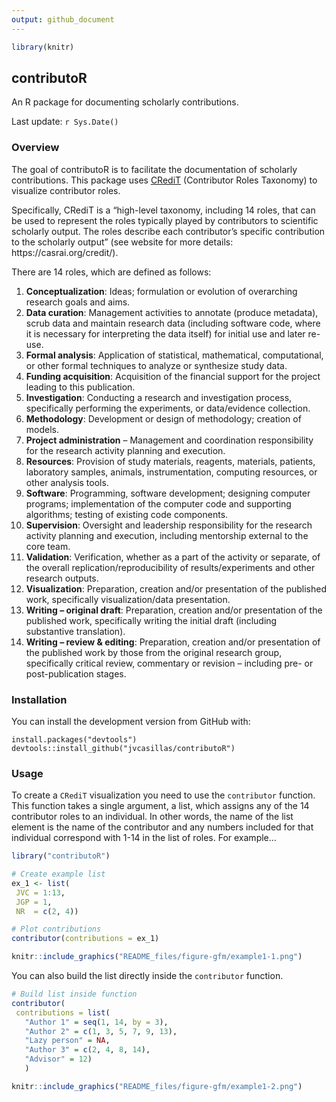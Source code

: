 ```yaml
---
output: github_document
---
```


```r
library(knitr)
```

## contributoR

An R package for documenting scholarly contributions.

Last update: `r Sys.Date()`

### Overview

The goal of contributoR is to facilitate the documentation of scholarly contributions. 
This package uses [CRediT](https://casrai.org/credit/) (Contributor Roles Taxonomy) to visualize contributor roles.

Specifically, CRediT is a "high-level taxonomy, including 14 roles, that can be used to represent the roles typically played by contributors to scientific scholarly output. 
The roles describe each contributor's specific contribution to the scholarly output" (see website for more details: https://casrai.org/credit/). 

There are 14 roles, which are defined as follows: 

1. **Conceptualization**: Ideas; formulation or evolution of overarching research goals and aims.
2. **Data curation**: Management activities to annotate (produce metadata), scrub data and maintain research data (including software code, where it is necessary for interpreting the data itself) for initial use and later re-use.
3. **Formal analysis**: Application of statistical, mathematical, computational, or other formal techniques to analyze or synthesize study data.
4. **Funding acquisition**: Acquisition of the financial support for the project leading to this publication.
5. **Investigation**: Conducting a research and investigation process, specifically performing the experiments, or data/evidence collection.
6. **Methodology**: Development or design of methodology; creation of models.
7. **Project administration** – Management and coordination responsibility for the research activity planning and execution.
8. **Resources**: Provision of study materials, reagents, materials, patients, laboratory samples, animals, instrumentation, computing resources, or other analysis tools.
9. **Software**: Programming, software development; designing computer programs; implementation of the computer code and supporting algorithms; testing of existing code components.
10. **Supervision**: Oversight and leadership responsibility for the research activity planning and execution, including mentorship external to the core team.
11. **Validation**: Verification, whether as a part of the activity or separate, of the overall replication/reproducibility of results/experiments and other research outputs.
12. **Visualization**: Preparation, creation and/or presentation of the published work, specifically visualization/data presentation.
13. **Writing – original draft**: Preparation, creation and/or presentation of the published work, specifically writing the initial draft (including substantive translation).
14. **Writing – review & editing**: Preparation, creation and/or presentation of the published work by those from the original research group, specifically critical review, commentary or revision – including pre- or post-publication stages.

### Installation

You can install the development version from GitHub with:

```
install.packages("devtools")
devtools::install_github("jvcasillas/contributoR")
```

### Usage

To create a `CRediT` visualization you need to use the `contributor` function. 
This function takes a single argument, a list, which assigns any of the 14 contributor roles to an individual. 
In other words, the name of the list element is the name of the contributor and any numbers included for that individual correspond with 1-14 in the list of roles. 
For example...

```r
library("contributoR")

# Create example list
ex_1 <- list(
 JVC = 1:13,
 JGP = 1,
 NR  = c(2, 4))

# Plot contributions
contributor(contributions = ex_1)
```

```r
knitr::include_graphics("README_files/figure-gfm/example1-1.png")
```

You can also build the list directly inside the `contributor` function. 

```r
# Build list inside function
contributor(
 contributions = list(
   "Author 1" = seq(1, 14, by = 3),
   "Author 2" = c(1, 3, 5, 7, 9, 13),
   "Lazy person" = NA,
   "Author 3" = c(2, 4, 8, 14), 
   "Advisor" = 12)
   )
```

```r
knitr::include_graphics("README_files/figure-gfm/example1-2.png")
```
